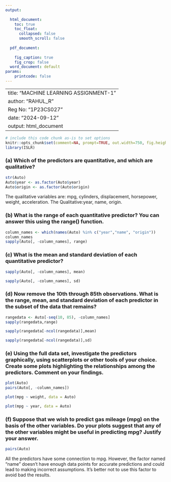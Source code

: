 ---
output:
  
  html_document:
    toc: true
    toc_float:
      collapsed: false
      smooth_scroll: false
        
  pdf_document:
    
    fig_caption: true
    fig_crop: false
  word_document: default
params:
    printcode: false
---
---
title: "MACHINE LEARNING ASSIGNMENT-1"
author: "RAHUL_R"
Reg No: "1P23CS027"
date: "2024-09-12"
output: html_document
---


```{r echo=FALSE,include=FALSE}
# include this code chunk as-is to set options
knitr::opts_chunk$set(comment=NA, prompt=TRUE, out.width=750, fig.height=8, fig.width=8)
library(ISLR)
```
### (a) Which of the predictors are quantitative, and which are qualitative?
```{r}
str(Auto)
Auto$year <- as.factor(Auto$year)
Auto$origin <- as.factor(Auto$origin)
```
The qualitative variables are: mpg, cylinders, displacement, horsepower, weight, acceleration.
The Qualitative:year, name, origin.

### (b) What is the range of each quantitative predictor? You can answer this using the range() function. 
```{r}
column_names <- which(names(Auto) %in% c("year","name", "origin"))
column_names
sapply(Auto[, -column_names], range)
```
### (c) What is the mean and standard deviation of each quantitative predictor? 
```{r}
sapply(Auto[, -column_names], mean)
```
```{r}
sapply(Auto[, -column_names], sd)
```
### (d) Now remove the 10th through 85th observations. What is the range, mean, and standard deviation of each predictor in the subset of the data that remains? 
```{r}
rangedata <- Auto[-seq(10, 85), -column_names]
sapply(rangedata,range)
```
```{r}
sapply(rangedata[-ncol(rangedata)],mean)
```
```{r}
sapply(rangedata[-ncol(rangedata)],sd)
```
### (e)	Using the full data set, investigate the predictors graphically, using scatterplots or other tools of your choice. Create some plots highlighting the relationships among the predictors. Comment on your findings.
```{r}
plot(Auto)
pairs(Auto[, -column_names])
```
```{r}
plot(mpg ~ weight, data = Auto)
```
```{r}
plot(mpg ~ year, data = Auto)
```

### (f) Suppose that we wish to predict gas mileage (mpg) on the basis of the other variables. Do your plots suggest that any of the other variables might be useful in predicting mpg? Justify your answer.
```{r}
pairs(Auto)
```
 All the predictors have some connection to mpg. However, the factor named "name" doesn't have enough data points for accurate predictions and could lead to making incorrect assumptions. It's better not to use this factor to avoid bad the results.


